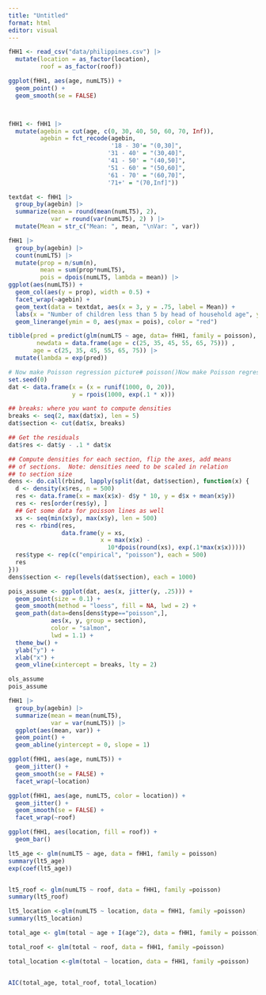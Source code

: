 ```yaml
---
title: "Untitled"
format: html
editor: visual
---
```


```r
fHH1 <- read_csv("data/philippines.csv") |>
  mutate(location = as_factor(location),
         roof = as_factor(roof))

ggplot(fHH1, aes(age, numLT5)) +
  geom_point() + 
  geom_smooth(se = FALSE)



fHH1 <- fHH1 |> 
  mutate(agebin = cut(age, c(0, 30, 40, 50, 60, 70, Inf)),
         agebin = fct_recode(agebin, 
                             '18 - 30'= "(0,30]",
                            '31 - 40' = "(30,40]",
                            '41 - 50' = "(40,50]",
                            '51 - 60' = "(50,60]",
                            '61 - 70' = "(60,70]",
                            '71+' = "(70,Inf]"))

textdat <- fHH1 |> 
  group_by(agebin) |>
  summarize(mean = round(mean(numLT5), 2), 
            var = round(var(numLT5), 2) ) |>
  mutate(Mean = str_c("Mean: ", mean, "\nVar: ", var))

fHH1 |>
  group_by(agebin) |>
  count(numLT5) |>
  mutate(prop = n/sum(n),
         mean = sum(prop*numLT5),
         pois = dpois(numLT5, lambda = mean)) |>
ggplot(aes(numLT5)) +
  geom_col(aes(y = prop), width = 0.5) +
  facet_wrap(~agebin) +
  geom_text(data = textdat, aes(x = 3, y = .75, label = Mean)) +
  labs(x = "Number of children less than 5 by head of household age", y = "Proportion of households")  +
  geom_linerange(ymin = 0, aes(ymax = pois), color = "red")

```


```r

tibble(pred = predict(glm(numLT5 ~ age, data= fHH1, family = poisson), 
        newdata = data.frame(age = c(25, 35, 45, 55, 65, 75))) , 
       age = c(25, 35, 45, 55, 65, 75)) |>
  mutate(lambda = exp(pred))

# Now make Poisson regression picture# poisson()Now make Poisson regression picture
set.seed(0)
dat <- data.frame(x = (x = runif(1000, 0, 20)),
                  y = rpois(1000, exp(.1 * x)))

## breaks: where you want to compute densities
breaks <- seq(2, max(dat$x), len = 5)
dat$section <- cut(dat$x, breaks)

## Get the residuals
dat$res <- dat$y - .1 * dat$x

## Compute densities for each section, flip the axes, add means
## of sections.  Note: densities need to be scaled in relation 
## to section size
dens <- do.call(rbind, lapply(split(dat, dat$section), function(x) {
  d <- density(x$res, n = 500)
  res <- data.frame(x = max(x$x)- d$y * 10, y = d$x + mean(x$y))
  res <- res[order(res$y), ]
  ## Get some data for poisson lines as well
  xs <- seq(min(x$y), max(x$y), len = 500)
  res <- rbind(res, 
               data.frame(y = xs,
                          x = max(x$x) - 
                            10*dpois(round(xs), exp(.1*max(x$x)))))
  res$type <- rep(c("empirical", "poisson"), each = 500)
  res
}))
dens$section <- rep(levels(dat$section), each = 1000)

pois_assume <- ggplot(dat, aes(x, jitter(y, .25))) +
  geom_point(size = 0.1) +
  geom_smooth(method = "loess", fill = NA, lwd = 2) +
  geom_path(data=dens[dens$type=="poisson",], 
            aes(x, y, group = section), 
            color = "salmon", 
            lwd = 1.1) +
  theme_bw() + 
  ylab("y") + 
  xlab("x") +
  geom_vline(xintercept = breaks, lty = 2)

ols_assume
pois_assume
```


```r
fHH1 |> 
  group_by(agebin) |>
  summarize(mean = mean(numLT5), 
            var = var(numLT5)) |> 
  ggplot(aes(mean, var)) + 
  geom_point() + 
  geom_abline(yintercept = 0, slope = 1)
```

```r
ggplot(fHH1, aes(age, numLT5)) +
  geom_jitter() + 
  geom_smooth(se = FALSE) +
  facet_wrap(~location)

ggplot(fHH1, aes(age, numLT5, color = location)) +
  geom_jitter() + 
  geom_smooth(se = FALSE) + 
  facet_wrap(~roof)

ggplot(fHH1, aes(location, fill = roof)) + 
  geom_bar()
```

```r

lt5_age <- glm(numLT5 ~ age, data = fHH1, family = poisson)
summary(lt5_age)
exp(coef(lt5_age))


lt5_roof <- glm(numLT5 ~ roof, data = fHH1, family =poisson)
summary(lt5_roof)

lt5_location <-glm(numLT5 ~ location, data = fHH1, family =poisson)
summary(lt5_location)
```



```r

total_age <- glm(total ~ age + I(age^2), data = fHH1, family = poisson)

total_roof <- glm(total ~ roof, data = fHH1, family =poisson)

total_location <-glm(total ~ location, data = fHH1, family =poisson)


AIC(total_age, total_roof, total_location)
```

